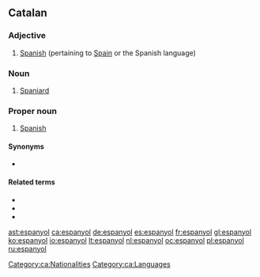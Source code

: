 ==Catalan==

===Adjective===
{{ca-adj}}

# [[Spanish]] (pertaining to [[Spain]] or the Spanish language)

===Noun===
{{ca-noun|m|f=espanyola|fpl=espanyoles}}

# [[Spaniard]]

===Proper noun===
{{ca-proper noun|m}}

# [[Spanish]] {{gloss|language}}

====Synonyms====
* {{l|ca|castellà}}

====Related terms====
* {{l|ca|espanyolitzar}}
* {{l|ca|castellanitzar}}
* {{l|ca|hispanitzar}}

[[Category:ca:Nationalities]]
[[Category:ca:Languages]]

[[ast:espanyol]]
[[ca:espanyol]]
[[de:espanyol]]
[[es:espanyol]]
[[fr:espanyol]]
[[gl:espanyol]]
[[ko:espanyol]]
[[io:espanyol]]
[[lt:espanyol]]
[[nl:espanyol]]
[[oc:espanyol]]
[[pl:espanyol]]
[[ru:espanyol]]